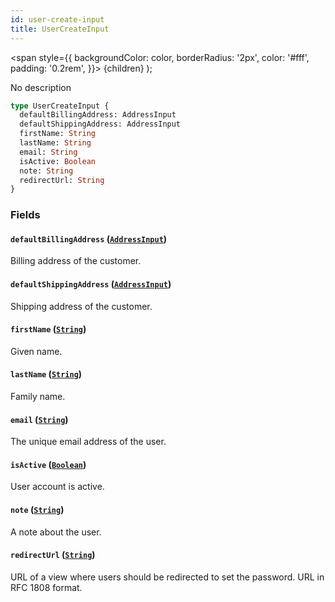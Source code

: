 ```yaml
---
id: user-create-input
title: UserCreateInput
---
```


<span
style={{
      backgroundColor: color,
      borderRadius: '2px',
      color: '#fff',
      padding: '0.2rem',
    }}>
{children}
</span>
);

No description

```graphql
type UserCreateInput {
  defaultBillingAddress: AddressInput
  defaultShippingAddress: AddressInput
  firstName: String
  lastName: String
  email: String
  isActive: Boolean
  note: String
  redirectUrl: String
}
```

### Fields

#### `defaultBillingAddress` ([`AddressInput`](/api-reference/inputs/address-input.mdx))

Billing address of the customer.

#### `defaultShippingAddress` ([`AddressInput`](/api-reference/inputs/address-input.mdx))

Shipping address of the customer.

#### `firstName` ([`String`](/api-reference/scalars/string.mdx))

Given name.

#### `lastName` ([`String`](/api-reference/scalars/string.mdx))

Family name.

#### `email` ([`String`](/api-reference/scalars/string.mdx))

The unique email address of the user.

#### `isActive` ([`Boolean`](/api-reference/scalars/boolean.mdx))

User account is active.

#### `note` ([`String`](/api-reference/scalars/string.mdx))

A note about the user.

#### `redirectUrl` ([`String`](/api-reference/scalars/string.mdx))

URL of a view where users should be redirected to set the password. URL in RFC 1808 format.
